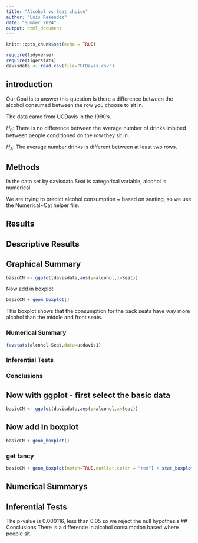 ```yaml
---
title: "Alcohol vs Seat choice"
author: "Luis Resendez"
date: "Summer 2024"
output: html_document
---
```


```r
knitr::opts_chunk$set(echo = TRUE)
```

```r
require(tidyverse)
require(tigerstats)
davisdata <- read.csv(file="UCDavis.csv")
```

## introduction
 Our Goal is to answer this question Is there a difference between the alcohol consumed between the row you choose to sit in.
 
 The data came from UCDavis in the 1990's.
 
$H_0$: There is no difference between the average number of drinks imbibed between people conditioned on the row they sit in.

$H_A$: The average number drinks is different between at least two rows.   

## Methods
In the data set by davisdata Seat is categorical variable, alcohol is numerical.

We are trying to predict alcohol consumption ~ based on seating, so we use the Numerical~Cat helper file.

## Results

## Descriptive Results

## Graphical Summary

```r
basicCN <- ggplot(davisdata,aes(y=alcohol,x=Seat))
```
Now add in boxplot

```r
basicCN + geom_boxplot()
```

This boxplot shows that the consumption for the back seats have way more alcohol than the middle and front seats.


### Numerical Summary

```r
favstats(alcohol~Seat,data=ucdavis1)
```


### Inferential Tests

### Conclusions



## Now with ggplot - first select the basic data

```r
basicCN <- ggplot(davisdata,aes(y=alcohol,x=Seat))
```
## Now add in boxplot

```r
basicCN + geom_boxplot()
```
  
  
### get fancy  

```r
basicCN + geom_boxplot(notch=TRUE,outlier.color = "red") + stat_boxplot(geom ='errorbar') + labs(title="Fancy notch boxplot \n with 2 lines")
```

## Numerical Summarys 

## Inferential Tests
The p-value is 0.000116, less than 0.05 so we reject the null hypothesis 
## Conclusions
There is a difference in alcohol consumption based where people sit.

